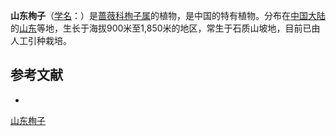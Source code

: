{{Speciesbox
| name = 山东栒子
| status = 
| status_system = 
| image =
| genus = Cotoneaster
| species = schantungensis
| authority = Klotz in Wiss.
}}

'''山东栒子'''（[[学名|学名]]：{{lang|la|''Cotoneaster schantungensis''}}）是[[蔷薇科|蔷薇科]][[栒子属|栒子属]]的植物，是中国的特有植物。分布在[[中国大陆|中国大陆]]的[[山东|山东]]等地，生长于海拔900米至1,850米的地区，常生于石质山坡地，目前已由人工引种栽培。

== 参考文献 ==
<div class="references-small">
* {{cite web| url =http://www.bioinfo.cn/db05/KmzwSpecies.php?action=view&id=18987| title =山东栒子| work =《中国高等植物数据库全库》| publisher =中国科学院微生物研究所| author =昆明植物研究所| accessdate =2009-02-25| deadurl =yes| archiveurl =https://web.archive.org/web/20160305015722/http://www.bioinfo.cn/db05/KmzwSpecies.php?action=view&id=18987| archivedate =2016-03-05}}
</div>
{{Taxonbar|from=Q11044077}}

[[Category:栒子属|山东栒子]]


{{植物小作品}}
